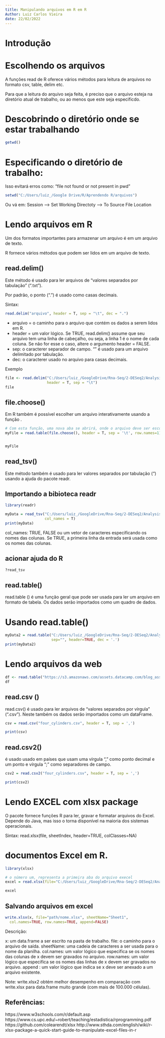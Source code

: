 ```yaml
---
title: Manipulando arquivos em R em R
Author: Luiz Carlos Vieira
date: 22/02/2022
---
```


# Introdução

# Escolhendo os arquivos 

A funções read de R oferece vários métodos para leitura de arquivos no formato csv, table, delim etc.

Para que a leitura do arquivo seja feita, é preciso que o arquivo esteja na diretório atual de trabalho,
ou ao menos que este seja especificdo.

# Descobrindo o diretório onde se estar trabalhando
```r
getwd()

```


# Especificando o diretório de trabalho:

Isso evitará erros como: "file not found or not present in pwd"
```r
setwd("C:/Users/luiz_/Google Drive/R/Aprendendo R/arquivos")
```

Ou vá em: Session --> Set Working Directoty --> To Source File Location


# Lendo arquivos em R

Um dos formatos importantes para armazenar um arquivo é em um arquivo de texto. 

R fornece vários métodos que podem ser lidos em um arquivo de texto.


## read.delim() 

Este método é usado para ler arquivos de "valores separados por tabulação" (".txt"). 

Por padrão, o ponto (".") é usado como casas decimais.

Sintax:
```r
read.delim("arquivo", header = T, sep = "\t", dec = ".")
```

* arquivo = o caminho para o arquivo que contém os dados a serem lidos em R.
* header =  um valor lógico. Se TRUE, read.delim() assume que seu arquivo tem uma linha de cabeçalho, ou seja,
a linha 1 é o nome de cada coluna. Se não for esse o caso, altere o argumento header = FALSE.
* sep: o caracterer separador de campo. "\T" é usado para um arquivo delimitado por tabulação.
* dec: o caracterer usado no arquivo para casas decimais.

Exemplo
```r
file <- read.delim("C:/Users/luiz_/GoogleDrive/Rna-Seq/2-DESeq2/Analysis_DESeq2_Annotation_CHO/coldata.txt",
                   header = T, sep = "\t")
file
```


## file.choose() 

Em R também é possível escolher um arquivo interativamente usando a função .
```r
# Com esta função, uma nova aba se abrirá, onde o arquivo deve ser escolhido
myFile = read.table(file.choose(), header = T, sep = '\t', row.names=1)


myFile
```


## read_tsv() 

Este método também é usado para ler valores separados por tabulação ("\t") usando a ajuda do pacote readr.

## Importando a bibioteca readr
```r
library(readr)

myData = read_tsv("C:/Users/luiz_/GoogleDrive/Rna-Seq/2-DESeq2/Analysis_DESeq2_Annotation_CHO/coldata.txt",
                  col_names = T)
print(myData)

```
col_names: TRUE, FALSE ou um vetor de caracteres especificando os nomes das colunas. 
Se TRUE, a primeira linha da entrada será usada como os nomes das colunas.


## acionar ajuda do R
```r
?read_tsv
```



## read.table() 

read.table () é uma função geral que pode ser usada para ler um arquivo em formato de tabela. Os dados serão
importados como um quadro de dados.

# Usando read.table()
```r
myData2 = read.table("C:/Users/luiz_/GoogleDrive/Rna-Seq/2-DESeq2/Analysis_DESeq2_Annotation_CHO/coldata.txt",
                     sep="", header=TRUE, dec = '.')
print(myData2)

```


# Lendo arquivos da web
```r
df <- read.table("https://s3.amazonaws.com/assets.datacamp.com/blog_assets/test.txt", header = FALSE)
df
```



## read.csv ()

read.csv() é usado para ler arquivos de "valores separados por vírgula" (".csv"). Neste também os dados serão 
importados como um dataFrame.
```r
csv = read.csv("four_cylinders.csv", header = T, sep = ',') 

print(csv)
```


## read.csv2() 

é usado usado em países que usam uma vírgula "," como ponto decimal e um ponto e vírgula ";" como separadores
de campo.
```r
csv2 = read.csv2("four_cylinders.csv", header = T, sep = ',') 

print(csv2)
```


# Lendo EXCEL com xlsx package

O pacote fornece funções R para ler, gravar e formatar arquivos do Excel. Depende do Java, mas isso o torna
disponível na maioria dos sistemas operacionais.

Sintax:
read.xlsx(file, sheetIndex, header=TRUE, colClasses=NA)

# documentos Excel em R.
```r
library(xlsx)

# o número um, representa a primeira aba do arquivo execel
excel = read.xlsx(file="C:/Users/luiz_/GoogleDrive/Rna-Seq/2-DESeq2/Analysis_DESeq2_Annotation_CHO/results_DESeq2_genes_up.xlsx", 1)

excel

```

## Salvando arquivos em excel
```r
write.xlsx(x, file="path/nome.xlsx", sheetName="Sheet1", 
  col.names=TRUE, row.names=TRUE, append=FALSE)
```

Descrição:

x: um data.frame a ser escrito na pasta de trabalho.
file: o caminho para o arquivo de saída.
sheetName: uma cadeia de caracteres a ser usada para o nome da planilha.
col.names: um valor lógico que especifica se os nomes das colunas de x devem ser gravados no arquivo.
row.names: um valor lógico que especifica se os nomes das linhas de x devem ser gravados no arquivo.
append : um valor lógico que indica se x deve ser anexado a um arquivo existente.


Note: write.xlsx2 obtém melhor desempenho em comparação com write.xlsx para data.frame muito grande 
(com mais de 100.000 células).


## Referências:

https://www.w3schools.com/r/default.asp
https://www.cs.upc.edu/~robert/teaching/estadistica/rprogramming.pdf
https://github.com/colearendt/xlsx
http://www.sthda.com/english/wiki/r-xlsx-package-a-quick-start-guide-to-manipulate-excel-files-in-r

